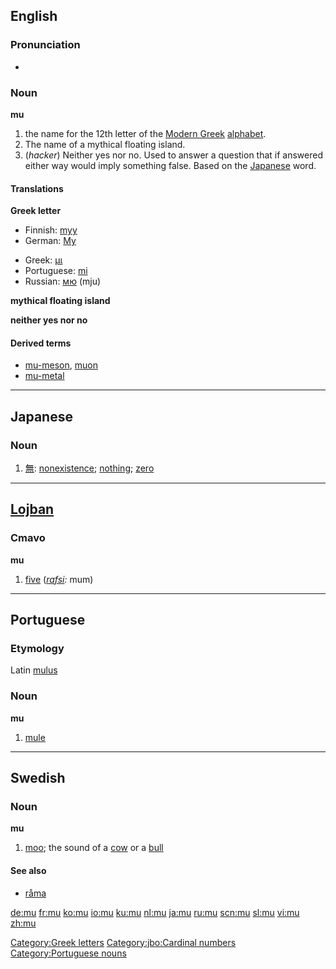 {{see|mû|mü}}
{{letter_disp2|lambda|[[image:Greek_uc_mu.png|50px]][[image:Greek_lc_mu.png|30px]] |nu|μι|Μ|μ}}

==English==

===Pronunciation===
*{{audio|en-us-mu.ogg|Audio (US)}}

===Noun===
'''mu'''

# the name for the 12th letter of the [[Modern Greek]] [[alphabet]].
# The name of a mythical floating island.
# (''hacker'') Neither yes nor no.  Used to answer a question that if answered either way would imply something false.  Based on the [[Japanese]] word.

====Translations====
'''Greek letter'''
{{top}}
*Finnish: [[myy#Finnish|myy]]
*German: [[My]]
{{mid}}
*Greek: [[μι]] {{n}}
*Portuguese: [[mi]] {{m}}
*Russian: [[мю]] (mju)
{{bottom}}

'''mythical floating island'''

'''neither yes nor no'''

====Derived terms====
*[[mu-meson]], [[muon]]
*[[mu-metal]]

[[Category:Greek letters]]

----

==Japanese==
===Noun===
{{ja-noun|r|hira=む}}
#[[無]]: [[nonexistence]]; [[nothing]]; [[zero]]

----

==[[Lojban]]==

===Cmavo===
'''mu'''

# [[five]] (''[[rafsi]]:'' mum)

[[Category:jbo:Cardinal numbers]]

----

==Portuguese==

===Etymology===
Latin [[mulus]]

===Noun===
'''mu'''

# [[mule]]

[[Category:Portuguese nouns]]

----

==Swedish==

===Noun===
'''mu''' {{n}}

# [[moo]]; the sound of a [[cow]] or a [[bull]]

====See also====
*[[råma]]

[[de:mu]]
[[fr:mu]]
[[ko:mu]]
[[io:mu]]
[[ku:mu]]
[[nl:mu]]
[[ja:mu]]
[[ru:mu]]
[[scn:mu]]
[[sl:mu]]
[[vi:mu]]
[[zh:mu]]